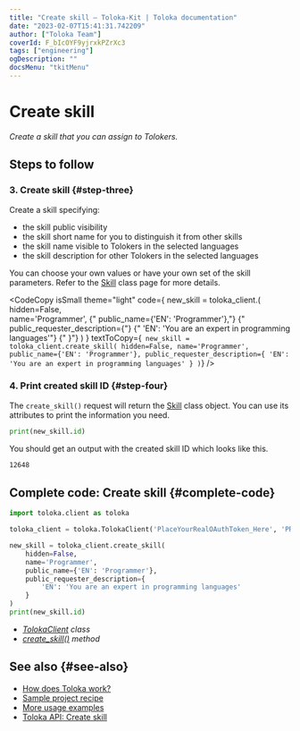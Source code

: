 ```yaml
---
title: "Create skill — Toloka-Kit | Toloka documentation"
date: "2023-02-07T15:41:31.742209"
author: ["Toloka Team"]
coverId: F_bIcOYF9yjrxkPZrXc3
tags: ["engineering"]
ogDescription: ""
docsMenu: "tkitMenu"
---
```



# Create skill

_Create a skill that you can assign to Tolokers._

## Steps to follow

<Import/>

<Instantiate/>

### 3. Create skill {#step-three}

Create a skill specifying:

- the skill public visibility
- the skill short name for you to distinguish it from other skills
- the skill name visible to Tolokers in the selected languages
- the skill description for other Tolokers in the selected languages

You can choose your own values or have your own set of the skill parameters. Refer to the [Skill](/docs/toloka-kit/reference/toloka.client.skill.Skill) class page for more details.

<CodeCopy
  isSmall
  theme="light"
  code={
    <HighlightChildren language="python">
      new_skill = toloka_client.<Term term="create_skill"><CreateSkill/></Term>(
      <br/>    hidden=False,
      <br/>    name='Programmer',
      {"    public_name={'EN': 'Programmer'},"}
      {"    public_requester_description={"}
      {"        'EN': 'You are an expert in programming languages'"}
      {"    }"}
      )
    </HighlightChildren>
  }
  textToCopy={`
new_skill = toloka_client.create_skill(
    hidden=False,
    name='Programmer',
    public_name={'EN': 'Programmer'},
    public_requester_description={
        'EN': 'You are an expert in programming languages'
    }
)`}
/>

### 4. Print created skill ID {#step-four}

The `create_skill()` request will return the [Skill](/docs/toloka-kit/reference/toloka.client.skill.Skill) class object. You can use its attributes to print the information you need.

```python
print(new_skill.id)
```

You should get an output with the created skill ID which looks like this.

```bash
12648
```

## Complete code: Create skill {#complete-code}

```python
import toloka.client as toloka

toloka_client = toloka.TolokaClient('PlaceYourRealOAuthToken_Here', 'PRODUCTION')

new_skill = toloka_client.create_skill(
    hidden=False,
    name='Programmer',
    public_name={'EN': 'Programmer'},
    public_requester_description={
        'EN': 'You are an expert in programming languages'
    }
)
print(new_skill.id)
```

<Note mode="tip" title="List of classes and methods used in this recipe">

- _[TolokaClient](/docs/toloka-kit/reference/toloka.client.TolokaClient) class_
- _[create_skill()](/docs/toloka-kit/reference/toloka.client.TolokaClient.create_skill) method_

</Note>

## See also {#see-also}

- [How does Toloka work?](/docs/guide/overview)
- [Sample project recipe](/docs/toloka-kit/recipes/learn-basics)
- [More usage examples](/docs/toloka-kit/recipes/use-cases)
- [Toloka API: Create skill](https://toloka.ai/docs/api/api-reference/#post-/skills)
